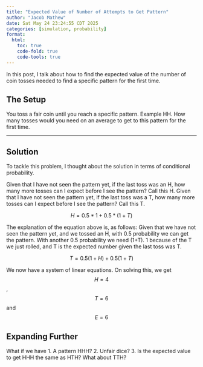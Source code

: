 ```yaml
---
title: "Expected Value of Number of Attempts to Get Pattern"
author: "Jacob Mathew"
date: Sat May 24 23:24:55 CDT 2025
categories: [simulation, probability]
format:
  html:
    toc: true
    code-fold: true
    code-tools: true
---
```



In this post, I talk about how to find the expected value of the number of coin tosses needed to find a specific pattern for the first time. 

##  The Setup

You toss a fair coin until you reach a specific pattern. Example HH. How many tosses would you need on an average to get to this pattern for the first time. 


---

## Solution

To tackle this problem, I thought about the solution in terms of conditional probability.

Given that I have not seen the pattern yet, if the last toss was an H, how many more tosses can I expect before I see the pattern? Call this H.
Given that I have not seen the pattern yet, if the last toss was a T, how many more tosses can I expect before I see the pattern? Call this T. 

$$
H = 0.5*1 + 0.5*(1+T)
$$

The explanation of the equation above is, as follows:
Given that we have not seen the pattern yet, and we tossed an H, with 0.5 probability we can get the pattern. With another 0.5 probability we need (1+T). 1 because of the T we just rolled, and T is the expected number given the last toss was T.

$$
T = 0.5(1+H) + 0.5(1+T)
$$

We now have a system of linear equations. On solving this, we get $$H = 4$$, $$T = 6$$ and $$E = 6$$

## Expanding Further

What if we have
1. A pattern HHH?
2. Unfair dice?
3. Is the expected value to get HHH the same as HTH? What about TTH? 


